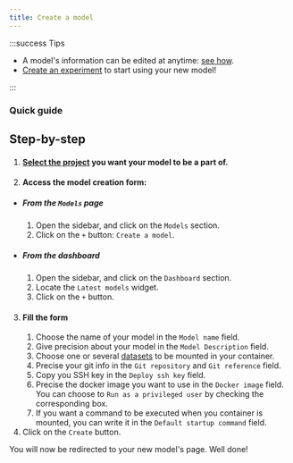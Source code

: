 ```yaml
---
title: Create a model
---
```



:::success Tips

- A model's information can be edited at anytime: [see how](edit-a-model).
- [Create an experiment](./experiments/create-an-experiment) to start using your new model!

:::


### Quick guide
<VideoPlayer src="https://cdn.csquare.run/docs/webm/create-a-model.webm" />

## Step-by-step
1. #### [Select the project](../projects/select-a-project.mdx) you want your model to be a part of.
2. #### Access the model creation form:
 - ##### From the `Models` page
    1. Open the sidebar, and click on the `Models` section.
    2. Click on the `+` button: `Create a model`.
 - ##### From the dashboard
    1. Open the sidebar, and click on the `Dashboard` section.
    2. Locate the `Latest models` widget.
    3. Click on the `+` button.
3. #### Fill the form
    1. Choose the name of your model in the `Model name` field.
    2. Give precision about your model in the `Model Description` field.
    3. Choose one or several [datasets](../datasets/create-a-dataset) to be mounted in your container.
    4. Precise your git info in the `Git repository` and `Git reference` field.
    5. Copy you SSH key in the `Deploy ssh key` field.
    6. Precise the docker image you want to use in the `Docker image` field. You can choose to `Run as a privileged user` by checking the corresponding box.
    7. If you want a command to be executed when you container is mounted, you can write it in the `Default startup command` field.
4. Click on the `Create` button.

You will now be redirected to your new model's page. Well done!